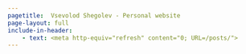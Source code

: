 ```yaml
---
pagetitle:  Vsevolod Shegolev - Personal website
page-layout: full
include-in-header:
    - text: <meta http-equiv="refresh" content="0; URL=/posts/">
---
```


